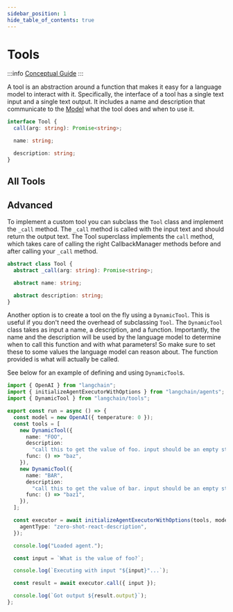 ```yaml
---
sidebar_position: 1
hide_table_of_contents: true
---
```



# Tools

:::info
[Conceptual Guide](https://docs.langchain.com/docs/components/agents/tool)
:::

A tool is an abstraction around a function that makes it easy for a language model to interact with it. Specifically, the interface of a tool has a single text input and a single text output. It includes a name and description that communicate to the [Model](../../models/) what the tool does and when to use it.

```typescript
interface Tool {
  call(arg: string): Promise<string>;

  name: string;

  description: string;
}
```

## All Tools

<DocCardList />

## Advanced

To implement a custom tool you can subclass the `Tool` class and implement the `_call` method. The `_call` method is called with the input text and should return the output text. The Tool superclass implements the `call` method, which takes care of calling the right CallbackManager methods before and after calling your `_call` method.

```typescript
abstract class Tool {
  abstract _call(arg: string): Promise<string>;

  abstract name: string;

  abstract description: string;
}
```

Another option is to create a tool on the fly using a `DynamicTool`. This is useful if you don't need the overhead of subclassing `Tool`.
The `DynamicTool` class takes as input a name, a description, and a function. Importantly, the name and the description will be used by the language model to determine when to call this function and with what parameters! So make sure to set these to some values the language model can reason about. The function provided is what will actually be called.

See below for an example of defining and using `DynamicTool`s.

```typescript
import { OpenAI } from "langchain";
import { initializeAgentExecutorWithOptions } from "langchain/agents";
import { DynamicTool } from "langchain/tools";

export const run = async () => {
  const model = new OpenAI({ temperature: 0 });
  const tools = [
    new DynamicTool({
      name: "FOO",
      description:
        "call this to get the value of foo. input should be an empty string.",
      func: () => "baz",
    }),
    new DynamicTool({
      name: "BAR",
      description:
        "call this to get the value of bar. input should be an empty string.",
      func: () => "baz1",
    }),
  ];

  const executor = await initializeAgentExecutorWithOptions(tools, model, {
    agentType: "zero-shot-react-description",
  });

  console.log("Loaded agent.");

  const input = `What is the value of foo?`;

  console.log(`Executing with input "${input}"...`);

  const result = await executor.call({ input });

  console.log(`Got output ${result.output}`);
};
```
